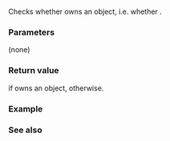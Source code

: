 {{cpp/memory/unique_ptr/title|operator bool}}
{{cpp/memory/unique_ptr/navbar}}
{{ddcl|since=c++11|notes={{mark|constexpr since C++23}}|1=
explicit operator bool() const noexcept;
}}

Checks whether {{c|*this}} owns an object, i.e. whether {{lc|get()}} {{tt|1= !=}} {{c|nullptr}}.

===Parameters===
(none)

===Return value===
{{c|true}} if {{c|*this}} owns an object, {{c|false}} otherwise.

===Example===
{{example
|code=
#include &lt;iostream&gt;
#include &lt;memory&gt;

int main()
{
    std::unique_ptr&lt;int&gt; ptr(new int(42));
  
    if (ptr)
        std::cout &lt;&lt; "before reset, ptr is: " &lt;&lt; *ptr &lt;&lt; '\n';
    ptr.reset();
    (ptr ? (std::cout &lt;&lt; "after reset, ptr is: " &lt;&lt; *ptr)
        : (std::cout &lt;&lt; "after reset ptr is empty")) &lt;&lt; '\n';
}
|output=
before reset, ptr is: 42
after reset ptr is empty
}}

===See also===
{{dsc begin}}
{{dsc inc|cpp/memory/unique_ptr/dsc get}}
{{dsc end}}

{{langlinks|de|es|fr|it|ja|pt|ru|zh}}
